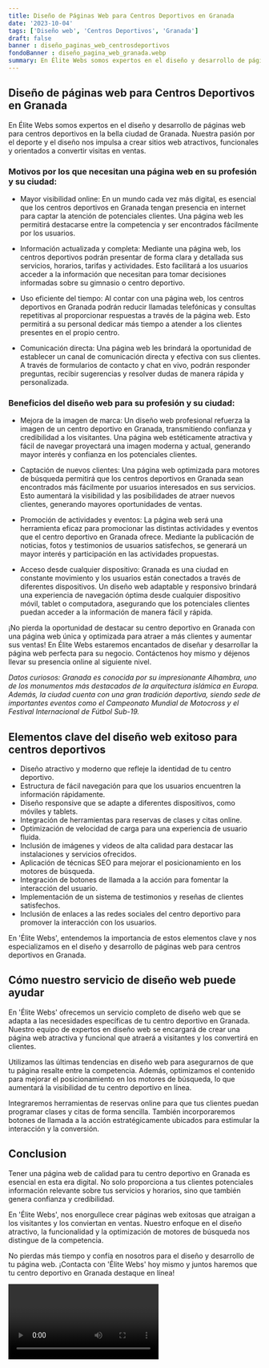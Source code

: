 ```yaml
---
title: Diseño de Páginas Web para Centros Deportivos en Granada
date: '2023-10-04'
tags: ['Diseño web', 'Centros Deportivos', 'Granada']
draft: false
banner : diseño_paginas_web_centrosdeportivos
fondoBanner : diseño_pagina_web_granada.webp
summary: En Élite Webs somos expertos en el diseño y desarrollo de páginas web para centros deportivos en la bella ciudad de Granada. Nuestra pasión por el deporte y el diseño nos impulsa a crear sitios web atractivos, funcionales y orientados a convertir visitas en ventas.
---
```


## Diseño de páginas web para Centros Deportivos en Granada

En Élite Webs somos expertos en el diseño y desarrollo de páginas web para centros deportivos en la bella ciudad de Granada. Nuestra pasión por el deporte y el diseño nos impulsa a crear sitios web atractivos, funcionales y orientados a convertir visitas en ventas.

### Motivos por los que necesitan una página web en su profesión y su ciudad:

- Mayor visibilidad online: En un mundo cada vez más digital, es esencial que los centros deportivos en Granada tengan presencia en internet para captar la atención de potenciales clientes. Una página web les permitirá destacarse entre la competencia y ser encontrados fácilmente por los usuarios.

- Información actualizada y completa: Mediante una página web, los centros deportivos podrán presentar de forma clara y detallada sus servicios, horarios, tarifas y actividades. Esto facilitará a los usuarios acceder a la información que necesitan para tomar decisiones informadas sobre su gimnasio o centro deportivo.

- Uso eficiente del tiempo: Al contar con una página web, los centros deportivos en Granada podrán reducir llamadas telefónicas y consultas repetitivas al proporcionar respuestas a través de la página web. Esto permitirá a su personal dedicar más tiempo a atender a los clientes presentes en el propio centro.

- Comunicación directa: Una página web les brindará la oportunidad de establecer un canal de comunicación directa y efectiva con sus clientes. A través de formularios de contacto y chat en vivo, podrán responder preguntas, recibir sugerencias y resolver dudas de manera rápida y personalizada.

### Beneficios del diseño web para su profesión y su ciudad:

- Mejora de la imagen de marca: Un diseño web profesional refuerza la imagen de un centro deportivo en Granada, transmitiendo confianza y credibilidad a los visitantes. Una página web estéticamente atractiva y fácil de navegar proyectará una imagen moderna y actual, generando mayor interés y confianza en los potenciales clientes.

- Captación de nuevos clientes: Una página web optimizada para motores de búsqueda permitirá que los centros deportivos en Granada sean encontrados más fácilmente por usuarios interesados en sus servicios. Esto aumentará la visibilidad y las posibilidades de atraer nuevos clientes, generando mayores oportunidades de ventas.

- Promoción de actividades y eventos: La página web será una herramienta eficaz para promocionar las distintas actividades y eventos que el centro deportivo en Granada ofrece. Mediante la publicación de noticias, fotos y testimonios de usuarios satisfechos, se generará un mayor interés y participación en las actividades propuestas.

- Acceso desde cualquier dispositivo: Granada es una ciudad en constante movimiento y los usuarios están conectados a través de diferentes dispositivos. Un diseño web adaptable y responsivo brindará una experiencia de navegación óptima desde cualquier dispositivo móvil, tablet o computadora, asegurando que los potenciales clientes puedan acceder a la información de manera fácil y rápida.

¡No pierda la oportunidad de destacar su centro deportivo en Granada con una página web única y optimizada para atraer a más clientes y aumentar sus ventas! En Élite Webs estaremos encantados de diseñar y desarrollar la página web perfecta para su negocio. Contáctenos hoy mismo y déjenos llevar su presencia online al siguiente nivel.

*Datos curiosos: Granada es conocida por su impresionante Alhambra, uno de los monumentos más destacados de la arquitectura islámica en Europa. Además, la ciudad cuenta con una gran tradición deportiva, siendo sede de importantes eventos como el Campeonato Mundial de Motocross y el Festival Internacional de Fútbol Sub-19.*

<GifSeo />

<Cta />

## Elementos clave del diseño web exitoso para centros deportivos

- Diseño atractivo y moderno que refleje la identidad de tu centro deportivo.
- Estructura de fácil navegación para que los usuarios encuentren la información rápidamente.
- Diseño responsive que se adapte a diferentes dispositivos, como móviles y tablets.
- Integración de herramientas para reservas de clases y citas online.
- Optimización de velocidad de carga para una experiencia de usuario fluida.
- Inclusión de imágenes y videos de alta calidad para destacar las instalaciones y servicios ofrecidos.
- Aplicación de técnicas SEO para mejorar el posicionamiento en los motores de búsqueda.
- Integración de botones de llamada a la acción para fomentar la interacción del usuario.
- Implementación de un sistema de testimonios y reseñas de clientes satisfechos.
- Inclusión de enlaces a las redes sociales del centro deportivo para promover la interacción con los usuarios.

En 'Élite Webs', entendemos la importancia de estos elementos clave y nos especializamos en el diseño y desarrollo de páginas web para centros deportivos en Granada.

## Cómo nuestro servicio de diseño web puede ayudar

En 'Élite Webs' ofrecemos un servicio completo de diseño web que se adapta a las necesidades específicas de tu centro deportivo en Granada. Nuestro equipo de expertos en diseño web se encargará de crear una página web atractiva y funcional que atraerá a visitantes y los convertirá en clientes.

Utilizamos las últimas tendencias en diseño web para asegurarnos de que tu página resalte entre la competencia. Además, optimizamos el contenido para mejorar el posicionamiento en los motores de búsqueda, lo que aumentará la visibilidad de tu centro deportivo en línea.

Integraremos herramientas de reservas online para que tus clientes puedan programar clases y citas de forma sencilla. También incorporaremos botones de llamada a la acción estratégicamente ubicados para estimular la interacción y la conversión.

## Conclusion

Tener una página web de calidad para tu centro deportivo en Granada es esencial en esta era digital. No solo proporciona a tus clientes potenciales información relevante sobre tus servicios y horarios, sino que también genera confianza y credibilidad.

En 'Élite Webs', nos enorgullece crear páginas web exitosas que atraigan a los visitantes y los conviertan en ventas. Nuestro enfoque en el diseño atractivo, la funcionalidad y la optimización de motores de búsqueda nos distingue de la competencia.

No pierdas más tiempo y confía en nosotros para el diseño y desarrollo de tu página web. ¡Contacta con 'Élite Webs' hoy mismo y juntos haremos que tu centro deportivo en Granada destaque en línea!

<Video />

<CtaBot job='Centros Deportivos' city='Granada'/>

<Gmaps query='Granada+españa+maps' />